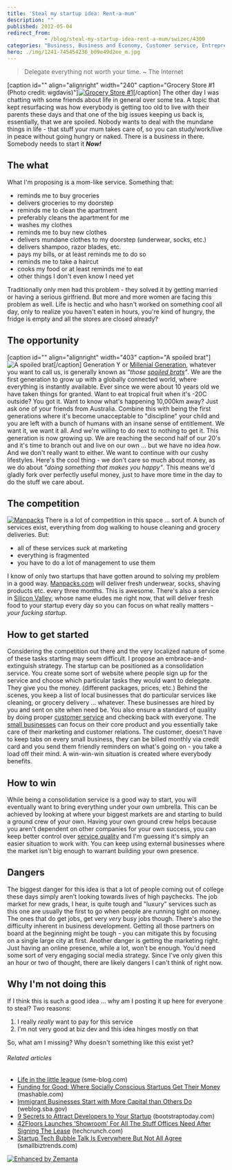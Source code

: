 ```yaml
---
title: 'Steal my startup idea: Rent-a-mum'
description: ""
published: 2012-05-04
redirect_from: 
            - /blog/steal-my-startup-idea-rent-a-mum/swizec/4300
categories: "Business, Business and Economy, Customer service, Entrepreneur, Silicon Valley, Small Business, Start Up, Startup company, Uncategorized"
hero: ./img/1241-745454236_b09e49d2ee_m.jpg
---
```


> Delegate everything not worth your time. ~ The Internet

\[caption id="" align="alignright" width="240" caption="Grocery Store #1 (Photo credit: wgdavis)"][![Grocery Store #1](./img/1241-745454236_b09e49d2ee_m.jpg "Grocery Store #1")](http://www.flickr.com/photos/55838353@N00/745454236)\[/caption] The other day I was chatting with some friends about life in general over some tea. A topic that kept resurfacing was how everybody is getting too old to live with their parents these days and that one of the big issues keeping us back is, essentially, that we are spoiled. Nobody wants to deal with the mundane things in life - that stuff your mum takes care of, so you can study/work/live in peace without going hungry or naked. There is a business in there. Somebody needs to start it **_Now!_**

## The what

What I'm proposing is a mom-like service. Something that:

-   reminds me to buy groceries
-   delivers groceries to my doorstep
-   reminds me to clean the apartment
-   preferably cleans the apartment for me
-   washes my clothes
-   reminds me to buy new clothes
-   delivers mundane clothes to my doorstep (underwear, socks, etc.)
-   delivers shampoo, razor blades, etc.
-   pays my bills, or at least reminds me to do so
-   reminds me to take a haircut
-   cooks my food or at least reminds me to eat
-   other things I don't even know I need yet

Traditionally only men had this problem - they solved it by getting married or having a serious girlfriend. But more and more women are facing this problem as well. Life is hectic and who hasn't worked on something cool all day, only to realize you haven't eaten in hours, you're kind of hungry, the fridge is empty and all the stores are closed already?

## The opportunity

\[caption id="" align="alignright" width="403" caption="A spoiled brat"]![A spoiled brat](./img/film-archives-confessionsofashopaholic-confessionsshopaholic.jpg "A spoiled brat")\[/caption] Generation Y or [Millenial Generation](http://en.wikipedia.org/wiki/Generation_Y "Generation Y"), whatever you want to call us, is generally known as _"those [spoiled brats](http://en.wikipedia.org/wiki/Spoiled_child "Spoiled child")"_. We are the first generation to grow up with a globally connected world, where everything is instantly available. Ever since we were about 10 years old we have taken things for granted. Want to eat tropical fruit when it's -20C outside? You got it. Want to know what's happening 10,000km away? Just ask one of your friends from Australia. Combine this with being the first generations where it's become unacceptable to "discipline" your child and you are left with a bunch of humans with an insane sense of entitlement. We want it, we want it all. And we're willing to do next to nothing to get it. This generation is now growing up. We are reaching the second half of our 20's and it's time to branch out and live on our own ... but we have no idea _how_. And we don't really want to either. We want to continue with our cushy lifestyles. Here's the cool thing - we don't care so much about money, as we do about _"doing something that makes you happy"_. This means we'd gladly fork over perfectly useful money, just to have more time in the day to do the stuff we care about.

## The competition

[![Manpacks](./img/Manpacksji226f.png "Manpacks")](./img/blog-wp-content-uploads-2012-05-Screen-Shot-2012-05-04-at-1.04.49-PM.png) There is a lot of competition in this space ... sort of. A bunch of services exist, everything from dog walking to house cleaning and grocery deliveries. But:

-   all of these services _suck_ at marketing
-   everything is fragmented
-   you have to do a lot of management to use them

I know of only two startups that have gotten around to solving my problem in a good way. [Manpacks.com](http://www.manpacks.com/) will deliver fresh underwear, socks, shaving products etc. every three months. This is awesome. There's also a service in [Silicon Valley](<http://maps.google.com/maps?ll=37.37,-122.04&spn=1.0,1.0&q=37.37,-122.04 (Silicon%20Valley)&t=h> "Silicon Valley"), whose name eludes me right now, that will deliver fresh food to your startup every day so you can focus on what really matters - _your fucking startup_.

## How to get started

Considering the competition out there and the very localized nature of some of these tasks starting may seem difficult. I propose an embrace-and-extinguish strategy. The startup can be positioned as a consolidation service. You create some sort of website where people sign up for the service and choose which particular tasks they would want to delegate. They give you the money. (different packages, prices, etc.) Behind the scenes, you keep a list of local businesses that do particular services like cleaning, or grocery delivery ... whatever. These businesses are hired by you and sent on site when need be. You also ensure a standard of quality by doing proper [customer service](http://en.wikipedia.org/wiki/Customer_service "Customer service") and checking back with everyone. The [small businesses](http://en.wikipedia.org/wiki/Small_business "Small business") can focus on their core product and you essentially take care of their marketing and customer relations. The customer, doesn't have to keep tabs on every small business, they can be billed monthly via credit card and you send them friendly reminders on what's going on - you take a load off their mind. A win-win-win situation is created where everybody benefits.

## How to win

While being a consolidation service is a good way to start, you will eventually want to bring everything under your own umbrella. This can be achieved by looking at where your biggest markets are and starting to build a ground crew of your own. Having your own ground crew helps because you aren't dependent on other companies for your own success, you can keep better control over [service quality](http://en.wikipedia.org/wiki/Service_quality "Service quality") and I'm guessing it's simply an easier situation to work with. You can keep using external businesses where the market isn't big enough to warrant building your own presence.

## Dangers

The biggest danger for this idea is that a lot of people coming out of college these days simply aren't looking towards lives of high paychecks. The job market for new grads, I hear, is quite tough and "luxury" services such as this one are usually the first to go when people are running tight on money. The ones that do get jobs, get very _very_ busy jobs though. There's also the difficulty inherent in business development. Getting all those partners on board at the beginning might be tough - you can mitigate this by focusing on a single large city at first. Another danger is getting the marketing right. Just having an online presence, while a lot, won't be enough. You'd need some sort of very engaging social media strategy. Since I've only given this an hour or two of thought, there are likely dangers I can't think of right now.

## Why I'm not doing this

If I think this is such a good idea ... why am I posting it up here for everyone to steal? Two reasons:

1.  I really _really_ want to pay for this service
2.  I'm not very good at biz dev and this idea hinges mostly on that

So, what am I missing? Why doesn't something like this exist yet?

###### Related articles

-   [Life in the little league](http://sme-blog.com/small-business-checklists/life-in-the-little-league) (sme-blog.com)
-   [Funding for Good: Where Socially Conscious Startups Get Their Money](http://mashable.com/2012/05/03/collaborative-fund-craig-shapiro-video/) (mashable.com)
-   [Immigrant Businesses Start with More Capital than Others Do](http://weblog.sba.gov/blog-advo/?p=1447) (weblog.sba.gov)
-   [9 Secrets to Attract Developers to Your Startup](http://blog.bootstraptoday.com/2012/05/04/9-secrets-to-attract-developers-to-your-startup/) (bootstraptoday.com)
-   [42Floors Launches 'Showroom' For All The Stuff Offices Need After Signing The Lease](http://techcrunch.com/2012/05/03/42floors-showroom/) (techcrunch.com)
-   [Startup Tech Bubble Talk Is Everywhere But Not All Agree](http://smallbiztrends.com/2012/05/startup-tech-bubble-talk-is-everywhere-but-not-all-agree.html) (smallbiztrends.com)

[![Enhanced by Zemanta](http://img.zemanta.com/zemified_e.png?x-id=a401ca53-37e8-4dc1-b4e1-836570bf39c5)](http://www.zemanta.com/ "Enhanced by Zemanta")

